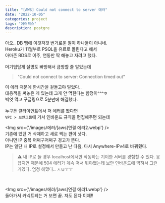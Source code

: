 ```yaml
---
title: "[AWS] Could not connect to server 에러"
date: "2022-10-05"
categories: project
tags: "에러픽스"
description: postgre
---
```


아오.. DB 땜에 이것저것 번거로운 일이 하나둘이 아니네.  
Heroku가 11월부로 PSQL을 유료로 돌린다고 해서  
아마존 RDS로 이주, 연동만 딱 해놓고 자려고 했다.  
<br/>
머기업답게 설명도 빠방해서 금방할 줄 알았는데  
> "Could not connect to server: Connection timed out"  

이 에러 때문에 한시간을 겉돌고야 말았다..  
대응책을 써놓은 게 있는데 그게 안 먹힌다는 함정이^^^ㅎ  
빅엿 먹고 구글링으로 5분만에 해결했다.  
<br/>
누구든 클라이언트에서 저 에러를 봤다면  
`VPC > 보안그룹`에 가서 인바운드 규칙을 편집해주면 되는데

<Img src={'/images/에러/[aws]연결 에러2.webp'} />
<br/>
기존에 있던 거 삭제하고 새로 찍는 편이 낫다.  
아니면 IP 중복 어쩌구저쩌구 경고가 뜬다.  
IP는 일단 내 IP로 설정해서 만들고 난 다음, 다시 Anywhere-IPv4로 바꿔줬다. 
<br/>
> ⚠️ 내 IP로 둘 경우 localhost에서만 작동하는 기이한 서버를 경험할 수 있다. 응답지연 때문에 504 에러가 계속 떠서 뭐야했는데 보안 인바운드에 막혀서 그런 거였다. 엄청 헤맸다.. ㅅㅂㅜㅜ
<br/>

<Img src={'/images/에러/[aws]연결 에러1.webp'} />
<br/>
돌아가서 커넥트되는 거 보면 끝. 자도 된다 이제!!
